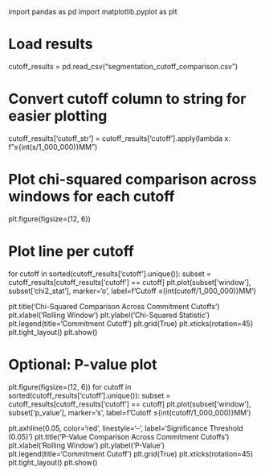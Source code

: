 import pandas as pd
import matplotlib.pyplot as plt

# Load results
cutoff_results = pd.read_csv("segmentation_cutoff_comparison.csv")

# Convert cutoff column to string for easier plotting
cutoff_results['cutoff_str'] = cutoff_results['cutoff'].apply(lambda x: f"≤{int(x/1_000_000)}MM")

# Plot chi-squared comparison across windows for each cutoff
plt.figure(figsize=(12, 6))

# Plot line per cutoff
for cutoff in sorted(cutoff_results['cutoff'].unique()):
    subset = cutoff_results[cutoff_results['cutoff'] == cutoff]
    plt.plot(subset['window'], subset['chi2_stat'], marker='o', label=f'Cutoff ≤{int(cutoff/1_000_000)}MM')

plt.title('Chi-Squared Comparison Across Commitment Cutoffs')
plt.xlabel('Rolling Window')
plt.ylabel('Chi-Squared Statistic')
plt.legend(title='Commitment Cutoff')
plt.grid(True)
plt.xticks(rotation=45)
plt.tight_layout()
plt.show()

# Optional: P-value plot
plt.figure(figsize=(12, 6))
for cutoff in sorted(cutoff_results['cutoff'].unique()):
    subset = cutoff_results[cutoff_results['cutoff'] == cutoff]
    plt.plot(subset['window'], subset['p_value'], marker='s', label=f'Cutoff ≤{int(cutoff/1_000_000)}MM')

plt.axhline(0.05, color='red', linestyle='--', label='Significance Threshold (0.05)')
plt.title('P-Value Comparison Across Commitment Cutoffs')
plt.xlabel('Rolling Window')
plt.ylabel('P-Value')
plt.legend(title='Commitment Cutoff')
plt.grid(True)
plt.xticks(rotation=45)
plt.tight_layout()
plt.show()